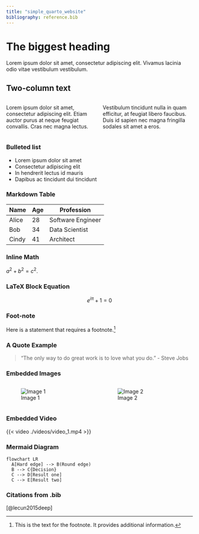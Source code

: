 ```yaml
---
title: "simple_quarto_website"
bibliography: reference.bib
---
```


# The biggest heading

Lorem ipsum dolor sit amet, consectetur adipiscing elit. Vivamus lacinia odio vitae vestibulum vestibulum.

## Two-column text

::: columns
::: column
Lorem ipsum dolor sit amet, consectetur adipiscing elit. Etiam auctor purus at neque feugiat convallis. Cras nec magna lectus.
:::
::: column
Vestibulum tincidunt nulla in quam efficitur, at feugiat libero faucibus. Duis id sapien nec magna fringilla sodales sit amet a eros.
:::
:::

### Bulleted list

- Lorem ipsum dolor sit amet
- Consectetur adipiscing elit
- In hendrerit lectus id mauris
- Dapibus ac tincidunt dui tincidunt

### Markdown Table

| Name        | Age | Profession     |
|-------------|-----|----------------|
| Alice    | 28  | Software Engineer |
| Bob  | 34  | Data Scientist |
| Cindy | 41  | Architect      |

### Inline Math

 $a^2 + b^2 = c^2$.

### LaTeX Block Equation

$$
e^{i\pi} + 1 = 0
$$

### Foot-note

Here is a statement that requires a footnote.[^1]

[^1]: This is the text for the footnote. It provides additional information.


### A Quote Example

> "The only way to do great work is to love what you do." - Steve Jobs

### Embedded Images

::: columns
::: column
![Image 1](./images/pic_1.jpg "Image 1")
:::
::: column
![Image 2](./images/pic_2.jpg "Image 2")
:::
:::

### Embedded Video

{{< video ./videos/video_1.mp4 >}}

### Mermaid Diagram
```mermaid
flowchart LR
  A[Hard edge] --> B(Round edge)
  B --> C{Decision}
  C --> D[Result one]
  C --> E[Result two]
```

### Citations from .bib
[@lecun2015deep]